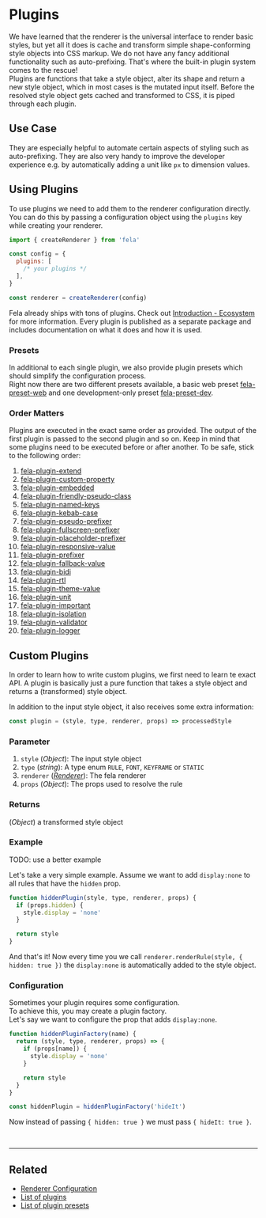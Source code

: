 

# Plugins

We have learned that the renderer is the universal interface to render basic styles, but yet all it does is cache and transform simple shape-conforming style objects into CSS markup. We do not have any fancy additional functionality such as auto-prefixing. That's where the built-in plugin system comes to the rescue!<br />
Plugins are functions that take a style object, alter its shape and return a new style object, which in most cases is the mutated input itself.
Before the resolved style object gets cached and transformed to CSS, it is piped through each plugin.

## Use Case

They are especially helpful to automate certain aspects of styling such as auto-prefixing. They are also very handy to improve the developer experience e.g. by automatically adding a unit like `px` to dimension values.

## Using Plugins

To use plugins we need to add them to the renderer configuration directly. You can do this by passing a configuration object using the `plugins` key while creating your renderer.

```javascript
import { createRenderer } from 'fela'

const config = {
  plugins: [
    /* your plugins */
  ],
}

const renderer = createRenderer(config)
```

Fela already ships with tons of plugins. Check out [Introduction - Ecosystem](../introduction/Ecosystem.md#plugins) for more information. Every plugin is published as a separate package and includes documentation on what it does and how it is used.

### Presets

In additional to each single plugin, we also provide plugin presets which should simplify the configuration process.<br />
Right now there are two different presets available, a basic web preset [fela-preset-web](https://github.com/robinweser/fela/tree/master/packages/fela-preset-web) and one development-only preset [fela-preset-dev](https://github.com/robinweser/fela/tree/master/packages/fela-preset-dev).

### Order Matters

Plugins are executed in the exact same order as provided. The output of the first plugin is passed to the second plugin and so on. Keep in mind that some plugins need to be executed before or after another. To be safe, stick to the following order:

1. [fela-plugin-extend](https://github.com/robinweser/fela/tree/master/packages/fela-plugin-extend)
2. [fela-plugin-custom-property](https://github.com/robinweser/fela/tree/master/packages/fela-plugin-custom-property)
3. [fela-plugin-embedded](https://github.com/robinweser/fela/tree/master/packages/fela-plugin-embedded)
4. [fela-plugin-friendly-pseudo-class](https://github.com/robinweser/fela/tree/master/packages/fela-plugin-friendly-pseudo-class)
5. [fela-plugin-named-keys](https://github.com/robinweser/fela/tree/master/packages/fela-plugin-named-keys)
6. [fela-plugin-kebab-case](https://github.com/robinweser/fela/tree/master/packages/fela-plugin-kebab-case)
7. [fela-plugin-pseudo-prefixer](https://github.com/robinweser/fela/tree/master/packages/fela-plugin-pseudo-prefixer)
8. [fela-plugin-fullscreen-prefixer](https://github.com/robinweser/fela/tree/master/packages/fela-plugin-fullscreen-prefixer)
9. [fela-plugin-placeholder-prefixer](https://github.com/robinweser/fela/tree/master/packages/fela-plugin-placeholder-prefixer)
10. [fela-plugin-responsive-value](https://github.com/robinweser/fela/tree/master/packages/fela-plugin-responsive-value)
11. [fela-plugin-prefixer](https://github.com/robinweser/fela/tree/master/packages/fela-plugin-prefixer)
12. [fela-plugin-fallback-value](https://github.com/robinweser/fela/tree/master/packages/fela-plugin-fallback-value)
13. [fela-plugin-bidi](https://github.com/robinweser/fela/tree/master/packages/fela-plugin-bidi)
14. [fela-plugin-rtl](https://github.com/robinweser/fela/tree/master/packages/fela-plugin-rtl)
15. [fela-plugin-theme-value](https://github.com/robinweser/fela/tree/master/packages/fela-plugin-theme-value)
16. [fela-plugin-unit](https://github.com/robinweser/fela/tree/master/packages/fela-plugin-unit)
17. [fela-plugin-important](https://github.com/robinweser/fela/tree/master/packages/fela-plugin-important)
18. [fela-plugin-isolation](https://github.com/robinweser/fela/tree/master/packages/fela-plugin-isolation)
19. [fela-plugin-validator](https://github.com/robinweser/fela/tree/master/packages/fela-plugin-validator)
20. [fela-plugin-logger](https://github.com/robinweser/fela/tree/master/packages/fela-plugin-logger)

## Custom Plugins

In order to learn how to write custom plugins, we first need to learn te exact API. A plugin is basically just a pure function that takes a style object and returns a (transformed) style object.

In addition to the input style object, it also receives some extra information:

```javascript
const plugin = (style, type, renderer, props) => processedStyle
```

### Parameter

1. `style` (_Object_): The input style object
2. `type` (_string_): A type enum `RULE`, `FONT`, `KEYFRAME` or `STATIC`
3. `renderer` ([_Renderer_](../basics/Renderer.md)): The fela renderer
4. `props` (_Object_): The props used to resolve the rule

### Returns

(_Object_) a transformed style object

### Example

TODO: use a better example

Let's take a very simple example. Assume we want to add `display:none` to all rules that have the `hidden` prop.

```javascript
function hiddenPlugin(style, type, renderer, props) {
  if (props.hidden) {
    style.display = 'none'
  }

  return style
}
```

And that's it! Now every time you we call `renderer.renderRule(style, { hidden: true })` the `display:none` is automatically added to the style object.

### Configuration

Sometimes your plugin requires some configuration.<br />
To achieve this, you may create a plugin factory.<br />
Let's say we want to configure the prop that adds `display:none`.

```javascript
function hiddenPluginFactory(name) {
  return (style, type, renderer, props) => {
    if (props[name]) {
      style.display = 'none'
    }

    return style
  }
}
```

```javascript
const hiddenPlugin = hiddenPluginFactory('hideIt')
```

Now instead of passing `{ hidden: true }` we must pass `{ hideIt: true }`.

<br />

---

## Related

- [Renderer Configuration](RendererConfiguration.md)
- [List of plugins](../introduction/Ecosystem.md#plugins)
- [List of plugin presets](../introduction/Ecosystem.md#plugin-presets)
